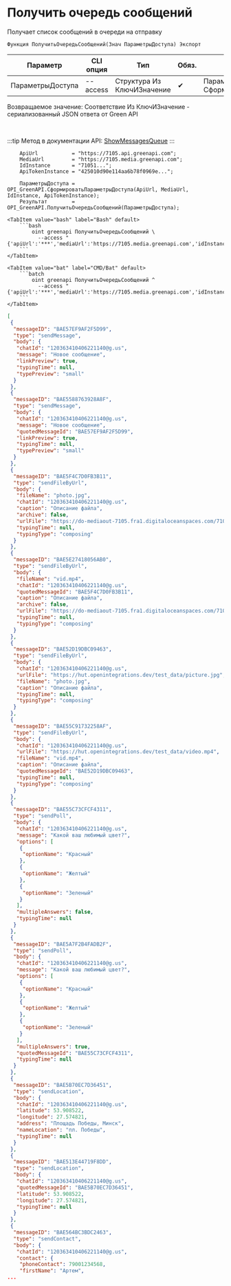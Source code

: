 ﻿---
sidebar_position: 1
description: Получить очередь сообщений и другие функции для работы с Green API в Открытом пакете интеграций - бесплатной open-source библиотеке интеграций для 1С:Предприятие 8, OneScript и CLI
keywords: [1C, 1С, 1С:Предприятие, 1С:Предприятие 8.3, API, Интеграция, Сервисы, Обмен, OneScript, CLI, Green API]
---


# Получить очередь сообщений
 Получает список сообщений в очереди на отправку



`Функция ПолучитьОчередьСообщений(Знач ПараметрыДоступа) Экспорт`

  | Параметр | CLI опция | Тип | Обяз. | Назначение |
  |-|-|-|-|-|
  | ПараметрыДоступа | --access | Структура Из КлючИЗначение | &#x2714; | Параметры доступа. См. СформироватьПараметрыДоступа |

  
  Возвращаемое значение:   Соответствие Из КлючИЗначение - сериализованный JSON ответа от Green API

<br/>

:::tip
Метод в документации API: [ShowMessagesQueue](https://green-api.com/docs/api/queues/ShowMessagesQueue/)
:::
<br/>



```bsl title="Пример использования для 1С:Предприятие/OneScript"
    ApiUrl           = "https://7105.api.greenapi.com";
    MediaUrl         = "https://7105.media.greenapi.com";
    IdInstance       = "71051...";
    ApiTokenInstance = "425010d90e114aa6b78f0969e...";

    ПараметрыДоступа = OPI_GreenAPI.СформироватьПараметрыДоступа(ApiUrl, MediaUrl, IdInstance, ApiTokenInstance);
    Результат        = OPI_GreenAPI.ПолучитьОчередьСообщений(ПараметрыДоступа);
```
    

 <Tabs>
  
    <TabItem value="bash" label="Bash" default>
        ```bash
            oint greenapi ПолучитьОчередьСообщений \
              --access "{'apiUrl':'***','mediaUrl':'https://7105.media.greenapi.com','idInstance':'7105187566','apiTokenInstance':'***'}"
        ```
    </TabItem>
  
    <TabItem value="bat" label="CMD/Bat" default>
        ```batch
            oint greenapi ПолучитьОчередьСообщений ^
              --access "{'apiUrl':'***','mediaUrl':'https://7105.media.greenapi.com','idInstance':'7105187566','apiTokenInstance':'***'}"
        ```
    </TabItem>
</Tabs>


```json title="Результат"
[
 {
  "messageID": "BAE57EF9AF2F5D99",
  "type": "sendMessage",
  "body": {
   "chatId": "120363410406221140@g.us",
   "message": "Новое сообщение",
   "linkPreview": true,
   "typingTime": null,
   "typePreview": "small"
  }
 },
 {
  "messageID": "BAE5588763928A8F",
  "type": "sendMessage",
  "body": {
   "chatId": "120363410406221140@g.us",
   "message": "Новое сообщение",
   "quotedMessageId": "BAE57EF9AF2F5D99",
   "linkPreview": true,
   "typingTime": null,
   "typePreview": "small"
  }
 },
 {
  "messageID": "BAE5F4C7D0FB3B11",
  "type": "sendFileByUrl",
  "body": {
   "fileName": "photo.jpg",
   "chatId": "120363410406221140@g.us",
   "caption": "Описание файла",
   "archive": false,
   "urlFile": "https://do-mediaout-7105.fra1.digitaloceanspaces.com/7105187566/b0e88f10-ec72-4289-9886-e3de11489350.jpg",
   "typingTime": null,
   "typingType": "composing"
  }
 },
 {
  "messageID": "BAE5E27418056AB0",
  "type": "sendFileByUrl",
  "body": {
   "fileName": "vid.mp4",
   "chatId": "120363410406221140@g.us",
   "quotedMessageId": "BAE5F4C7D0FB3B11",
   "caption": "Описание файла",
   "archive": false,
   "urlFile": "https://do-mediaout-7105.fra1.digitaloceanspaces.com/7105187566/f14e1b5f-e2de-4317-aa69-95bc2dd229ee.mp4",
   "typingTime": null,
   "typingType": "composing"
  }
 },
 {
  "messageID": "BAE52D19DBC09463",
  "type": "sendFileByUrl",
  "body": {
   "chatId": "120363410406221140@g.us",
   "urlFile": "https://hut.openintegrations.dev/test_data/picture.jpg",
   "fileName": "photo.jpg",
   "caption": "Описание файла",
   "typingTime": null,
   "typingType": "composing"
  }
 },
 {
  "messageID": "BAE55C91732258AF",
  "type": "sendFileByUrl",
  "body": {
   "chatId": "120363410406221140@g.us",
   "urlFile": "https://hut.openintegrations.dev/test_data/video.mp4",
   "fileName": "vid.mp4",
   "caption": "Описание файла",
   "quotedMessageId": "BAE52D19DBC09463",
   "typingTime": null,
   "typingType": "composing"
  }
 },
 {
  "messageID": "BAE55C73CFCF4311",
  "type": "sendPoll",
  "body": {
   "chatId": "120363410406221140@g.us",
   "message": "Какой ваш любимый цвет?",
   "options": [
    {
     "optionName": "Красный"
    },
    {
     "optionName": "Желтый"
    },
    {
     "optionName": "Зеленый"
    }
   ],
   "multipleAnswers": false,
   "typingTime": null
  }
 },
 {
  "messageID": "BAE5A7F2B4FADB2F",
  "type": "sendPoll",
  "body": {
   "chatId": "120363410406221140@g.us",
   "message": "Какой ваш любимый цвет?",
   "options": [
    {
     "optionName": "Красный"
    },
    {
     "optionName": "Желтый"
    },
    {
     "optionName": "Зеленый"
    }
   ],
   "multipleAnswers": true,
   "quotedMessageId": "BAE55C73CFCF4311",
   "typingTime": null
  }
 },
 {
  "messageID": "BAE5B70EC7D36451",
  "type": "sendLocation",
  "body": {
   "chatId": "120363410406221140@g.us",
   "latitude": 53.908522,
   "longitude": 27.574821,
   "address": "Площадь Победы, Минск",
   "nameLocation": "пл. Победы",
   "typingTime": null
  }
 },
 {
  "messageID": "BAE513E44719F8DD",
  "type": "sendLocation",
  "body": {
   "chatId": "120363410406221140@g.us",
   "quotedMessageId": "BAE5B70EC7D36451",
   "latitude": 53.908522,
   "longitude": 27.574821,
   "typingTime": null
  }
 },
 {
  "messageID": "BAE564BC3BDC2463",
  "type": "sendContact",
  "body": {
   "chatId": "120363410406221140@g.us",
   "contact": {
    "phoneContact": 79001234568,
    "firstName": "Артем",
...
```
